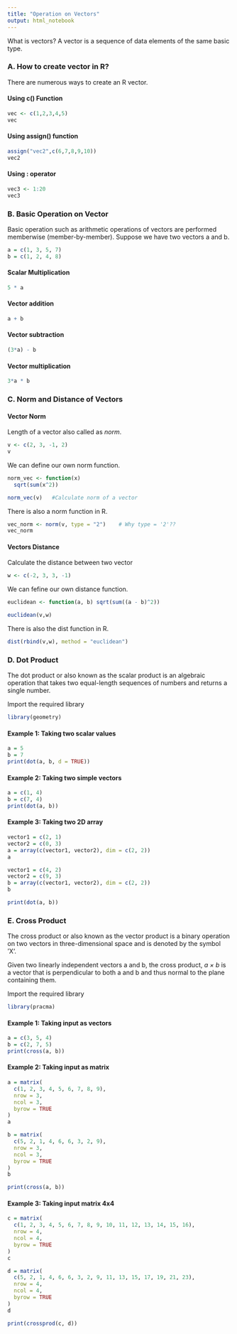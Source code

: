 ```yaml
---
title: "Operation on Vectors"
output: html_notebook
---
```


What is vectors?
A vector is a sequence of data elements of the same basic type. 

### A. How to create vector in R?
There are numerous ways to create an R vector.

#### Using c() Function
```r
vec <- c(1,2,3,4,5)
vec
```

#### Using assign() function
```r
assign("vec2",c(6,7,8,9,10)) 
vec2
```

#### Using : operator
```r
vec3 <- 1:20
vec3
```

### B. Basic Operation on Vector
Basic operation such as arithmetic operations of vectors are performed memberwise (member-by-member).
Suppose we have two vectors a and b.
```r
a = c(1, 3, 5, 7) 
b = c(1, 2, 4, 8)
```

#### Scalar Multiplication
```r
5 * a 
```

#### Vector addition
```r
a + b
```

#### Vector subtraction
```r
(3*a) - b
```

#### Vector multiplication
```r
3*a * b
```

### C. Norm and Distance of Vectors
#### Vector Norm
Length of a vector also called as *norm*.
```r
v <- c(2, 3, -1, 2)
v  
```
We can define our own norm function.
```r
norm_vec <- function(x) 
  sqrt(sum(x^2))
```

```r
norm_vec(v)   #Calculate norm of a vector
```

There is also a norm function in R.
```r
vec_norm <- norm(v, type = "2")    # Why type = '2'??
vec_norm  
```

#### Vectors Distance
Calculate the distance between two vector
```r
w <- c(-2, 3, 3, -1)
```

We can fefine our own distance function.
```r
euclidean <- function(a, b) sqrt(sum((a - b)^2))
```

```r
euclidean(v,w)
```

There is also the dist function in R.
```r
dist(rbind(v,w), method = "euclidean")
```

### D. Dot Product
The dot product or also known as the scalar product is an algebraic operation that takes two equal-length sequences of numbers and returns a single number.

Import the required library 
```r
library(geometry) 
```

#### Example 1: Taking two scalar values 
```r
a = 5 
b = 7 
print(dot(a, b, d = TRUE))
```

#### Example 2: Taking two simple vectors 
```r
a = c(1, 4) 
b = c(7, 4) 
print(dot(a, b))
```

#### Example 3: Taking two 2D array 
```r
vector1 = c(2, 1) 
vector2 = c(0, 3) 
a = array(c(vector1, vector2), dim = c(2, 2)) 
a

vector1 = c(4, 2) 
vector2 = c(9, 3) 
b = array(c(vector1, vector2), dim = c(2, 2)) 
b

print(dot(a, b))
```

### E. Cross Product
The cross product or also known as the vector product is a binary operation on two vectors in three-dimensional space and is denoted by the symbol ‘X‘. 

Given two linearly independent vectors a and b, the cross product, *a × b* is a vector that is perpendicular to both a and b and thus normal to the plane containing them.

Import the required library 
```r
library(pracma) 
```

#### Example 1: Taking input as vectors
```r
a = c(3, 5, 4) 
b = c(2, 7, 5) 
print(cross(a, b))
```

#### Example 2: Taking input as matrix
```r
a = matrix(  
  c(1, 2, 3, 4, 5, 6, 7, 8, 9),   
  nrow = 3,               
  ncol = 3,               
  byrow = TRUE           
)  
a

b = matrix(  
  c(5, 2, 1, 4, 6, 6, 3, 2, 9),   
  nrow = 3,               
  ncol = 3,               
  byrow = TRUE           
)  
b

print(cross(a, b))
```

#### Example 3: Taking input matrix 4x4
```r
c = matrix(  
  c(1, 2, 3, 4, 5, 6, 7, 8, 9, 10, 11, 12, 13, 14, 15, 16),   
  nrow = 4,               
  ncol = 4,               
  byrow = TRUE           
)  
c

d = matrix(  
  c(5, 2, 1, 4, 6, 6, 3, 2, 9, 11, 13, 15, 17, 19, 21, 23),   
  nrow = 4,               
  ncol = 4,               
  byrow = TRUE           
)  
d

print(crossprod(c, d))
```

